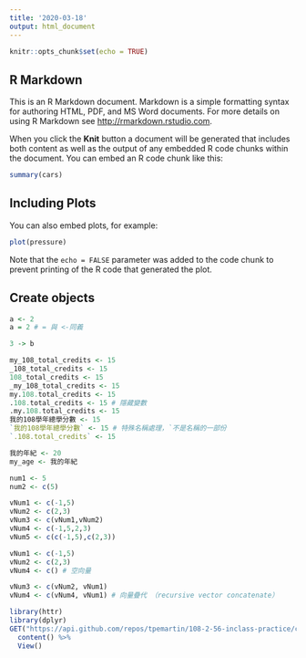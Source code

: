 ```yaml
---
title: '2020-03-18'
output: html_document
---
```


```r
knitr::opts_chunk$set(echo = TRUE)
```

## R Markdown

This is an R Markdown document. Markdown is a simple formatting syntax for authoring HTML, PDF, and MS Word documents. For more details on using R Markdown see <http://rmarkdown.rstudio.com>.

When you click the **Knit** button a document will be generated that includes both content as well as the output of any embedded R code chunks within the document. You can embed an R code chunk like this:

```r
summary(cars)
```

## Including Plots

You can also embed plots, for example:

```r
plot(pressure)
```

Note that the `echo = FALSE` parameter was added to the code chunk to prevent printing of the R code that generated the plot.

## Create objects

```r
a <- 2
a = 2 # = 與 <-同義
```

```r
3 -> b
```

```r
my_108_total_credits <- 15
_108_total_credits <- 15
108_total_credits <- 15
_my_108_total_credits <- 15
my.108.total_credits <- 15
.108.total_credits <- 15 # 隱藏變數
.my.108.total_credits <- 15
我的108學年總學分數 <- 15
`我的108學年總學分數` <- 15 # 特殊名稱處理，`不是名稱的一部份
`.108.total_credits` <- 15
```
```r
我的年紀 <- 20
my_age <- 我的年紀
```
```r
num1 <- 5
num2 <- c(5)
```
```r
vNum1 <- c(-1,5)
vNum2 <- c(2,3)
vNum3 <- c(vNum1,vNum2)
vNum4 <- c(-1,5,2,3)
vNum5 <- c(c(-1,5),c(2,3))
```
```r
vNum1 <- c(-1,5)
vNum2 <- c(2,3)
vNum4 <- c() # 空向量
```
```r
vNum3 <- c(vNum2, vNum1)
vNum4 <- c(vNum4, vNum1) # 向量疊代 （recursive vector concatenate）
```

```r
library(httr)
library(dplyr)
GET("https://api.github.com/repos/tpemartin/108-2-56-inclass-practice/commits") %>%
  content() %>%
  View()
```
